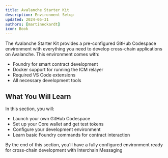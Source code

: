 ```yaml
---
title: Avalanche Starter Kit
description: Environment Setup
updated: 2024-05-31
authors: [martineckardt]
icon: Book
---
```


The Avalanche Starter Kit provides a pre-configured GitHub Codespace environment with everything you need to develop cross-chain applications on Avalanche. This environment comes with:

- Foundry for smart contract development
- Docker support for running the ICM relayer
- Required VS Code extensions
- All necessary development tools

## What You Will Learn

In this section, you will:

- Launch your own GitHub Codespace
- Set up your Core wallet and get test tokens
- Configure your development environment
- Learn basic Foundry commands for contract interaction

By the end of this section, you'll have a fully configured environment ready for cross-chain development with Interchain Messaging